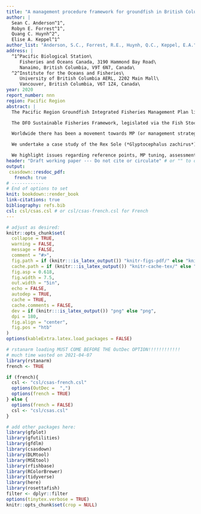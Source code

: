 ```yaml
---
title: "A management procedure framework for groundfish in British Columbia"
author: |
  Sean C. Anderson^1^,
  Robyn E. Forrest^1^,
  Quang C. Huynh^2^,
  Elise A. Keppel^1^
author_list: "Anderson, S.C., Forrest, R.E., Huynh, Q.C., Keppel, E.A."
address: |
  ^1^Pacific Biological Station\
     Fisheries and Oceans Canada, 3190 Hammond Bay Road\
     Nanaimo, British Columbia, V9T 6N7, Canada\
  ^2^Institute for the Oceans and Fisheries\
     University of British Columbia AERL, 2202 Main Mall\
     Vancouver, British Columbia, V6T 1Z4, Canada\
year: 2020
report_number: nnn
region: Pacific Region
abstract: |
  The Pacific Region Groundfish Integrated Fisheries Management Plan lists approximately 80 species-area fish stocks for which annual total allowable catches are required, most of which are applied as individual transferable quotas within the British Columbia (BC) integrated groundfish fishery. The majority of fish stocks encountered by the integrated groundfish fishery are considered data-limited, where data-limited stocks are defined as those with insufficient data to reliably estimate stock status or estimate abundance or productivity with conventional stock assessment methods such as statistical catch-at-age models. In recent decades, Fisheries and Oceans Canada (DFO) groundfish stock assessments have focused on data-rich stocks, resulting in a subset of stocks with full stock assessments, while many stocks with less informative data remain unassessed.

  The DFO Sustainable Fisheries Framework, legislated via the Fish Stocks provisions in the *Fisheries Act*, requires that fish stocks be managed at sustainable levels---specifically at biomass levels above the Limit Reference Point (LRP). For data-limited stocks, data are often insufficient to adequately account for uncertainty in the assessment of stock status relative to biological reference points in traditional stock assessments. Instead of focusing on the explicit knowledge of current stock status, we propose a management-oriented approach that emphasizes selecting management procedures (MPs) that have a high likelihood of maintaining fish stocks above implicitly known reference points across multiple plausible states of nature, regardless of the quality and quantity of available data.

  Worldwide there has been a movement towards MP (or management strategy evaluation) approaches to providing science advice on fish stocks via closed-loop simulation. Closed-loop simulation differs from conventional stock assessment because it simulates feedback between the implementation of MPs and a simulated system representing the fish stock and its environment, described by one or more operating models (OMs). This document presents a methodology for developing appropriate OMs, testing suites of MPs, and identifying MPs that best meet the objectives of fisheries management and stakeholders. We outline six best-practice steps for MP approaches: (1) defining the decision context, (2) setting objectives and performance metrics, (3) specifying OMs, (4) selecting candidate MPs, (5) conducting closed-loop simulations, and (6) presenting results to evaluate trade-offs. We then describe our proposed approach (the "MP Framework") and how it aims to accomplish each of these best-practice steps. Included in our framework are provisional conservation and fishery objectives and performance metrics based on Sustainable Fisheries Framework policies, a provisional library of data-limited MPs that are appropriate for BC groundfish stocks, and provisional visualizations to help decision-makers evaluate performance of MPs and trade-offs amongst MPs.

  We undertake a case study of the Rex Sole (*Glyptocephalus zachirus*) stock in the West Coast Vancouver Island groundfish management area (Area 3CD) to demonstrate an application of the MP Framework. The case study develops six reference-set OMs and two robustness-set OMs. The case study reveals a set of survey-index-based MPs, constant catch, and surplus-production-based MPs that achieve > 0.9 probability (9 times out of 10 chance) of maintaining biomass above the LRP in the long term (35--50-years in the future) while maintaining a > 0.8 probability (4 times out of 5 chance) of maintaining catches at or above recent (5-year) average levels in the near future (1--10 years) in the reference-set OMs. We also present performance metrics related to the long-term probability of biomass remaining above the Upper Stock Reference, the long-term probability of fishing below *F*~MSY~ (fishing mortality at maximum sustainable yield), the long-term probability of maintaining catches above recent average levels, and the probability of catch variability remaining below historical levels. Four of the MPs achieved only slightly lower performance metrics in the robustness OMs, compared to the reference-set OMs, while other MPs were more sensitive to these OM robustness scenarios.

  We highlight issues regarding reference points, MP tuning, assessment frequency and triggers, the inclusion of environmental effects, assessing the value of information, and use of this framework as part of stock rebuilding plans. Throughout, our framework emphasizes transparency and reproducibility and to that end we develop an associated package for the statistical software R that facilitates applications of the framework. Overall, we intend this framework to improve the capacity for Pacific DFO Science to provide evidence-based catch advice for more groundfish stocks---regardless of data limitations---in a standardized and transparent manner consistent with the DFO Sustainable Fisheries Framework, the Fish Stocks provisions in the *Fisheries Act*, and international best practices.
header: "Draft working paper --- Do not cite or circulate" # or "" to omit
output:
 csasdown::resdoc_pdf:
   french: true
# ------------
# End of options to set
knit: bookdown::render_book
link-citations: true
bibliography: refs.bib
csl: csl/csas.csl # or csl/csas-french.csl for French
---
```


```r
# adjust as desired:
knitr::opts_chunk$set(
  collapse = TRUE,
  warning = FALSE,
  message = FALSE,
  comment = "#>",
  fig.path = if (knitr:::is_latex_output()) "knitr-figs-pdf/" else "knitr-figs-docx/",
  cache.path = if (knitr:::is_latex_output()) "knitr-cache-tex/" else "knitr-cache-docx/",
  fig.asp = 0.618,
  fig.width = 7.5,
  out.width = "5in",
  echo = FALSE,
  autodep = TRUE,
  cache = TRUE,
  cache.comments = FALSE,
  dev = if (knitr:::is_latex_output()) "png" else "png",
  dpi = 180,
  fig.align = "center",
  fig.pos = "htb"
)
options(kableExtra.latex.load_packages = FALSE)
```

```r
# rstanarm loading MUST COME BEFORE THE OutDec OPTION!!!!!!!!!!!!
# much time wasted on 2021-04-07
library(rstanarm)
french <- TRUE

if (french){
  csl <- "csl/csas-french.csl"
  options(OutDec =  ",")
  options(french = TRUE)
} else {
  options(french = FALSE)
  csl <- "csl/csas.csl"
}

# add other packages here:
library(gfplot)
library(gfutilities)
library(gfdlm)
library(csasdown)
library(DLMtool)
library(MSEtool)
library(rfishbase)
library(RColorBrewer)
library(tidyverse)
library(here)
library(rosettafish)
filter <- dplyr::filter
options(tinytex.verbose = TRUE)
knitr::opts_chunk$set(crop = NULL)
```
